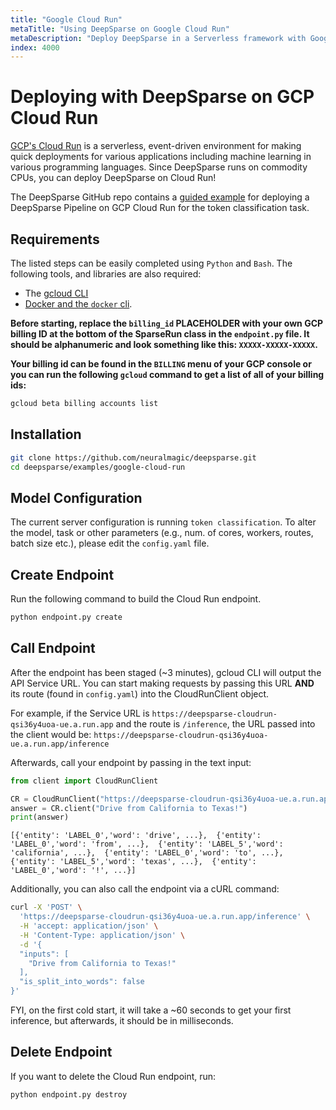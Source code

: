 ```yaml
---
title: "Google Cloud Run"
metaTitle: "Using DeepSparse on Google Cloud Run"
metaDescription: "Deploy DeepSparse in a Serverless framework with Google Cloud Run"
index: 4000
---
```


# Deploying with DeepSparse on GCP Cloud Run

[GCP's Cloud Run](https://cloud.google.com/run) is a serverless, event-driven environment for making quick deployments for various applications including machine learning in various programming languages. 
Since DeepSparse runs on commodity CPUs, you can deploy DeepSparse on Cloud Run!

The DeepSparse GitHub repo contains a [guided example](https://github.com/neuralmagic/deepsparse/tree/main/examples/google-cloud-run) 
for deploying a DeepSparse Pipeline on GCP Cloud Run for the token classification task.

## Requirements

The listed steps can be easily completed using `Python` and `Bash`. The following tools, and libraries are also required:
* The [gcloud CLI](https://cloud.google.com/sdk/gcloud)
* [Docker and the `docker` cli](https://docs.docker.com/get-docker/).

**Before starting, replace the `billing_id` PLACEHOLDER with your own GCP billing ID at the bottom of the SparseRun class in the `endpoint.py` file. It should be alphanumeric and look something like this: `XXXXX-XXXXX-XXXXX`.**

**Your billing id can be found in the `BILLING` menu of your GCP console or you can run the following `gcloud` command to get a list of all of your billing ids:**

```bash
gcloud beta billing accounts list
```

## Installation
```bash
git clone https://github.com/neuralmagic/deepsparse.git
cd deepsparse/examples/google-cloud-run
```

## Model Configuration
The current server configuration is running `token classification`. To alter the model, task or other parameters (e.g., num. of cores, workers, routes, batch size etc.), please edit the `config.yaml` file.

## Create Endpoint
Run the following command to build the Cloud Run endpoint.

```bash
python endpoint.py create
```
## Call Endpoint
After the endpoint has been staged (~3 minutes), gcloud CLI will output the API Service URL. You can start making requests by passing this URL **AND** its route (found in `config.yaml`) into the CloudRunClient object.

For example, if the Service URL is `https://deepsparse-cloudrun-qsi36y4uoa-ue.a.run.app` and the route is `/inference`, the URL passed into the client would be: `https://deepsparse-cloudrun-qsi36y4uoa-ue.a.run.app/inference`


Afterwards, call your endpoint by passing in the text input:

```python
from client import CloudRunClient

CR = CloudRunClient("https://deepsparse-cloudrun-qsi36y4uoa-ue.a.run.app/inference")
answer = CR.client("Drive from California to Texas!")
print(answer)
```

`[{'entity': 'LABEL_0','word': 'drive', ...}, 
{'entity': 'LABEL_0','word': 'from', ...}, 
{'entity': 'LABEL_5','word': 'california', ...}, 
{'entity': 'LABEL_0','word': 'to', ...}, 
{'entity': 'LABEL_5','word': 'texas', ...}, 
{'entity': 'LABEL_0','word': '!', ...}]`

Additionally, you can also call the endpoint via a cURL command:

```bash
curl -X 'POST' \
  'https://deepsparse-cloudrun-qsi36y4uoa-ue.a.run.app/inference' \
  -H 'accept: application/json' \
  -H 'Content-Type: application/json' \
  -d '{
  "inputs": [
    "Drive from California to Texas!"
  ],
  "is_split_into_words": false
}'
```

FYI, on the first cold start, it will take a ~60 seconds to get your first inference, but afterwards, it should be in milliseconds.

## Delete Endpoint
If you want to delete the Cloud Run endpoint, run:

```bash
python endpoint.py destroy
```
